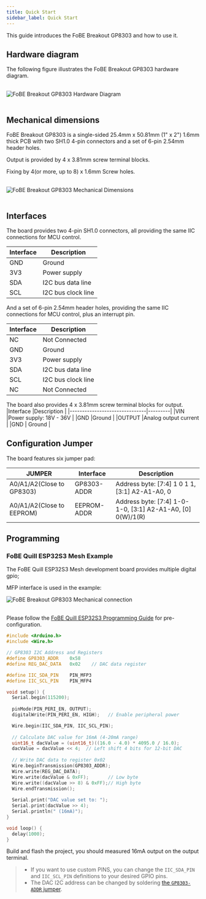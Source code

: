 ```yaml
---
title: Quick Start
sidebar_label: Quick Start
---
```


This guide introduces the FoBE Breakout GP8303 and how to use it.

## Hardware diagram

The following figure illustrates the FoBE Breakout GP8303 hardware diagram.

<br/>
<div style={{ textAlign: 'center' }}>
  <img src="/img/products/f2209-r1a.digram.png" alt="FoBE Breakout GP8303 Hardware Diagram" style={{ width: '80%', height: 'auto' }} />
</div>
<br/>

## Mechanical dimensions

FoBE Breakout GP8303 is a single-sided 25.4mm x 50.81mm (1" x 2") 1.6mm thick PCB with two SH1.0 4-pin connectors and a set of 6-pin 2.54mm header holes. 

Output is provided by 4 x 3.81mm screw terminal blocks.

Fixing by 4(or more, up to 8) x 1.6mm Screw holes.

<br/>
<div style={{ textAlign: 'center' }}>
  <img src="/img/products/f2209-r1a.dimensions.png" alt="FoBE Breakout GP8303 Mechanical Dimensions" style={{ width: '80%', height: 'auto' }} />
</div>
<br/>

## Interfaces

The board provides two 4-pin SH1.0 connectors, all providing the same IIC connections for MCU control.

  |Interface                           |Description |
  |-------------------------------|---------|
  |GND  |Ground       |
  |3V3 |Power supply       |
  |SDA |I2C bus data line       |
  |SCL |I2C bus clock line       |

And a set of 6-pin 2.54mm header holes, providing the same IIC connections for MCU control, plus an interrupt pin.

  |Interface                           |Description |
  |-------------------------------|---------|
  |NC | Not Connected       |
  |GND  |Ground       |
  |3V3 |Power supply       |
  |SDA |I2C bus data line       |
  |SCL |I2C bus clock line       |
  |NC | Not Connected       |

The board also provides 4 x 3.81mm screw terminal blocks for output.
  |Interface                           |Description |
  |-------------------------------|---------|
  |VIN  |Power supply: 18V - 36V    |
  |GND |Ground       |
  |OUTPUT |Analog output current       |
  |GND | Ground       |

## Configuration Jumper

The board features six jumper pad:

|JUMPER|Interface                           |Description |
|--------|-------------------------------|---------|
|A0/A1/A2(Close to GP8303)|GP8303-ADDR|Address byte: [7:4] 1 0 1 1, [3:1] A2-A1-A0, 0|
|A0/A1/A2(Close to EEPROM)|EEPROM-ADDR| Address byte: [7:4] 1-0-1-0, [3:1] A2-A1-A0, [0] 0(W)/1(R)|

## Programming

### FoBE Quill ESP32S3 Mesh Example
The FoBE Quill ESP32S3 Mesh development board provides multiple digital gpio; 

MFP interface is used in the example:
<br/>
<div style={{ textAlign: 'center' }}>
  <img src="/img/products/f2209-r1a.connection.png" alt="FoBE Breakout GP8303 Mechanical connection" style={{ width: '80%', height: 'auto' }} />
</div>
<br/>

Please follow the [FoBE Quill ESP32S3 Programming Guide](/product/f1102/programming) for pre-configuration.

```C++
#include <Arduino.h>
#include <Wire.h>

// GP8303 I2C Address and Registers
#define GP8303_ADDR    0x58
#define REG_DAC_DATA   0x02    // DAC data register

#define IIC_SDA_PIN    PIN_MFP3
#define IIC_SCL_PIN    PIN_MFP4

void setup() {
  Serial.begin(115200);
  
  pinMode(PIN_PERI_EN, OUTPUT);
  digitalWrite(PIN_PERI_EN, HIGH);   // Enable peripheral power

  Wire.begin(IIC_SDA_PIN, IIC_SCL_PIN);
  
  // Calculate DAC value for 16mA (4-20mA range)
  uint16_t dacValue = (uint16_t)((16.0 - 4.0) * 4095.0 / 16.0);
  dacValue = dacValue << 4;  // Left shift 4 bits for 12-bit DAC
  
  // Write DAC data to register 0x02
  Wire.beginTransmission(GP8303_ADDR);
  Wire.write(REG_DAC_DATA);
  Wire.write(dacValue & 0xFF);       // Low byte
  Wire.write((dacValue >> 8) & 0xFF);// High byte
  Wire.endTransmission();
  
  Serial.print("DAC value set to: ");
  Serial.print(dacValue >> 4);
  Serial.println(" (16mA)");
}

void loop() {
  delay(1000);
}
```

Build and flash the project, you should measured 16mA output on the output terminal.

> - If you want to use custom PINS, you can change the `IIC_SDA_PIN` and `IIC_SCL_PIN` definitions to your desired GPIO pins.
> - The DAC I2C address can be changed by soldering [the `GP8303-ADDR` jumper](/product/f2209/quickstart#configuration-jumper).